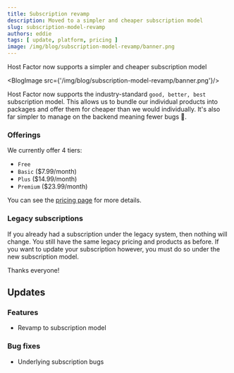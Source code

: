 ```yaml
---
title: Subscription revamp
description: Moved to a simpler and cheaper subscription model
slug: subscription-model-revamp
authors: eddie
tags: [ update, platform, pricing ]
image: /img/blog/subscription-model-revamp/banner.png
---
```


Host Factor now supports a simpler and cheaper subscription model

<BlogImage src={'/img/blog/subscription-model-revamp/banner.png'}/>

<!--truncate-->

Host Factor now supports the industry-standard `good, better, best` subscription model. This allows us to bundle our individual
products into packages and offer them for cheaper than we would individually. It's also far simpler to manage on the backend
meaning fewer bugs 🐛.

### Offerings

We currently offer 4 tiers:
* `Free`
* `Basic` ($7.99/month)
* `Plus` ($14.99/month)
* `Premium` ($23.99/month)

You can see the [pricing page](https://hostfactor.io/pricing) for more details.

### Legacy subscriptions
If you already had a subscription under the legacy system, then nothing will change. You still have the same legacy pricing and
products as before. If you want to update your subscription however, you must do so under the new subscription model.


Thanks everyone!

## Updates

### Features
* Revamp to subscription model

### Bug fixes
* Underlying subscription bugs
